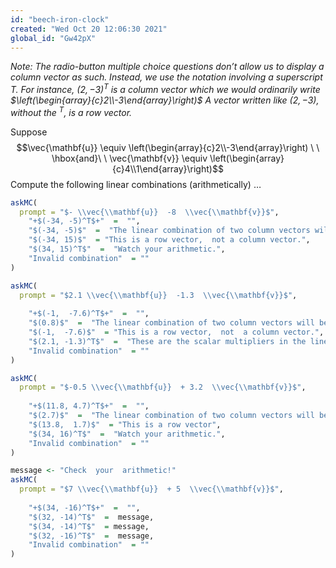 ```yaml
---
id: "beech-iron-clock"
created: "Wed Oct 20 12:06:30 2021"
global_id: "Gw42pX"
---
```


*Note: The radio-button multiple choice questions don't allow us to display a column vector as such. Instead, we use the notation involving a superscript T. For instance, $(2, -3)^T$ is a column vector which we would ordinarily write $\left(\begin{array}{c}2\\-3\end{array}\right)$ A vector written like  $(2, -3)$, without the $^T$, is a row vector.*


Suppose $$\vec{\mathbf{u}}  \equiv \left(\begin{array}{c}2\\-3\end{array}\right) \ \ \hbox{and}\  \ \vec{\mathbf{v}}  \equiv \left(\begin{array}{c}4\\1\end{array}\right)$$
Compute the following linear combinations (arithmetically) ...


```r
askMC(
  prompt = "$- \\vec{\\mathbf{u}}  -8  \\vec{\\mathbf{v}}$",
    "+$(-34, -5)^T$+"  =  "",
    "$(-34, -5)$"  =  "The linear combination of two column vectors will be a column  vector.",
    "$(-34, 15)$"  = "This is a row vector,  not a column vector.",
    "$(34, 15)^T$"  =  "Watch your arithmetic.",
    "Invalid combination"  = ""
)
```


```r
askMC(
  prompt = "$2.1 \\vec{\\mathbf{u}}  -1.3  \\vec{\\mathbf{v}}$",
  
    "+$(-1,  -7.6)^T$+"  =  "",
    "$(0.8)$"  =  "The linear combination of two column vectors will be a column  vector.",
    "$(-1,  -7.6)$"  = "This is a row vector,  not  a column vector.",
    "$(2.1, -1.3)^T$"  =  "These are the scalar multipliers in the linear  combination, not  the value of the linear combination.",
    "Invalid combination"  = ""
)
```
```r
askMC(
  prompt = "$-0.5 \\vec{\\mathbf{u}}  + 3.2  \\vec{\\mathbf{v}}$",
  
    "+$(11.8, 4.7)^T$+"  =  "",
    "$(2.7)$"  =  "The linear combination of two column vectors will be a column  vector.",
    "$(13.8,  1.7)$"  = "This is a row vector",
    "$(34, 16)^T$"  =  "Watch your arithmetic.",
    "Invalid combination"  = ""
)
```
```r
message <- "Check  your  arithmetic!"
askMC(
  prompt = "$7 \\vec{\\mathbf{u}}  + 5  \\vec{\\mathbf{v}}$",
  
    "+$(34, -16)^T$+"  =  "",
    "$(32, -14)^T$"  =  message,
    "$(34, -14)^T$"  = message,
    "$(32, -16)^T$"  =  message,
    "Invalid combination"  = ""
)
```

